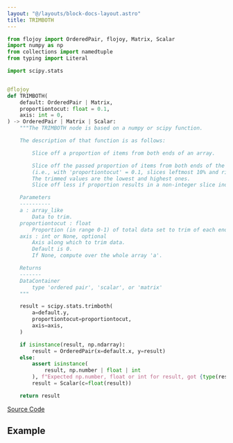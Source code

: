 ```yaml
---
layout: "@/layouts/block-docs-layout.astro"
title: TRIMBOTH
---
```



<PythonDocsDisplay docstring={docstring} />

```python
from flojoy import OrderedPair, flojoy, Matrix, Scalar
import numpy as np
from collections import namedtuple
from typing import Literal

import scipy.stats


@flojoy
def TRIMBOTH(
    default: OrderedPair | Matrix,
    proportiontocut: float = 0.1,
    axis: int = 0,
) -> OrderedPair | Matrix | Scalar:
    """The TRIMBOTH node is based on a numpy or scipy function.

    The description of that function is as follows:

        Slice off a proportion of items from both ends of an array.

        Slice off the passed proportion of items from both ends of the passed array
        (i.e., with 'proportiontocut' = 0.1, slices leftmost 10% and rightmost 10% of scores).
        The trimmed values are the lowest and highest ones.
        Slice off less if proportion results in a non-integer slice index (i.e. conservatively slices off 'proportiontocut').

    Parameters
    ----------
    a : array_like
        Data to trim.
    proportiontocut : float
        Proportion (in range 0-1) of total data set to trim of each end.
    axis : int or None, optional
        Axis along which to trim data.
        Default is 0.
        If None, compute over the whole array 'a'.

    Returns
    -------
    DataContainer
        type 'ordered pair', 'scalar', or 'matrix'
    """

    result = scipy.stats.trimboth(
        a=default.y,
        proportiontocut=proportiontocut,
        axis=axis,
    )

    if isinstance(result, np.ndarray):
        result = OrderedPair(x=default.x, y=result)
    else:
        assert isinstance(
            result, np.number | float | int
        ), f"Expected np.number, float or int for result, got {type(result)}"
        result = Scalar(c=float(result))

    return result

```

[Source Code](https://github.com/flojoy-ai/blocks/blob/main/blocks/SCIPY/STATS/TRIMBOTH/TRIMBOTH.py)

## Example
